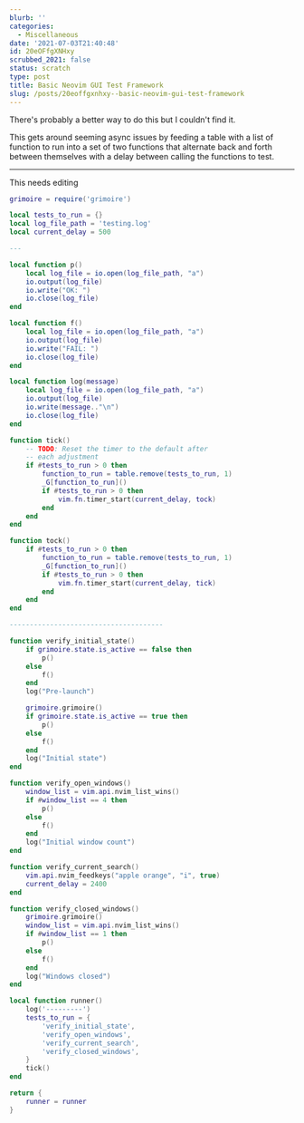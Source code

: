 ```yaml
---
blurb: ''
categories:
  - Miscellaneous
date: '2021-07-03T21:40:48'
id: 20eOFfgXNHxy
scrubbed_2021: false
status: scratch
type: post
title: Basic Neovim GUI Test Framework
slug: /posts/20eoffgxnhxy--basic-neovim-gui-test-framework
---
```


There's probably a better way to do this but I couldn't find it. 

This gets around seeming async issues by feeding a table with a list of function to run into a set of two functions that alternate back and forth between themselves with a delay between calling the functions to test. 

---

This needs editing


```lua
grimoire = require('grimoire')

local tests_to_run = {}
local log_file_path = 'testing.log'
local current_delay = 500

--- 

local function p()
    local log_file = io.open(log_file_path, "a")
    io.output(log_file)
    io.write("OK: ")
    io.close(log_file)
end

local function f()
    local log_file = io.open(log_file_path, "a")
    io.output(log_file)
    io.write("FAIL: ")
    io.close(log_file)
end

local function log(message)
    local log_file = io.open(log_file_path, "a")
    io.output(log_file)
    io.write(message.."\n")
    io.close(log_file)
end

function tick()
    -- TODO: Reset the timer to the default after 
    -- each adjustment
    if #tests_to_run > 0 then 
        function_to_run = table.remove(tests_to_run, 1)
        _G[function_to_run]()
        if #tests_to_run > 0 then 
            vim.fn.timer_start(current_delay, tock)
        end
    end
end

function tock()
    if #tests_to_run > 0 then 
        function_to_run = table.remove(tests_to_run, 1)
        _G[function_to_run]()
        if #tests_to_run > 0 then 
            vim.fn.timer_start(current_delay, tick)
        end
    end
end

--------------------------------------

function verify_initial_state() 
    if grimoire.state.is_active == false then
        p()
    else
        f()
    end
    log("Pre-launch")

    grimoire.grimoire()
    if grimoire.state.is_active == true then
        p()
    else
        f()
    end
    log("Initial state")
end

function verify_open_windows()
    window_list = vim.api.nvim_list_wins()
    if #window_list == 4 then
        p()
    else
        f()
    end
    log("Initial window count")
end

function verify_current_search()
    vim.api.nvim_feedkeys("apple orange", "i", true)
    current_delay = 2400
end

function verify_closed_windows()
    grimoire.grimoire()
    window_list = vim.api.nvim_list_wins()
    if #window_list == 1 then
        p()
    else
        f()
    end
    log("Windows closed")
end

local function runner() 
    log('---------')
    tests_to_run = {
        'verify_initial_state',
        'verify_open_windows',
        'verify_current_search',
        'verify_closed_windows',
    }
    tick()
end 

return {
    runner = runner
}
```

